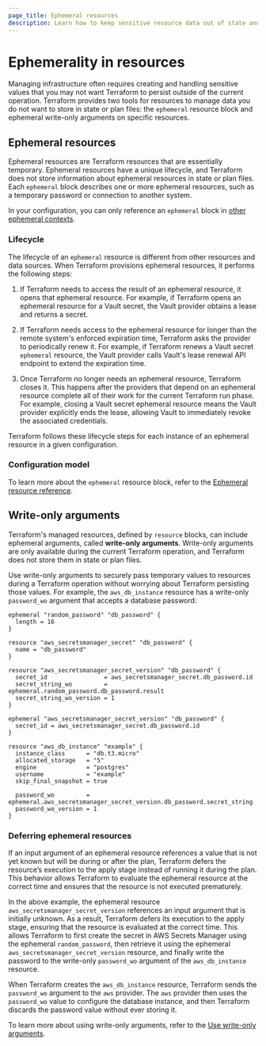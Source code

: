 ```yaml
---
page_title: Ephemeral resources
description: Learn how to keep sensitive resource data out of state and plan files in Terraform with ephemeral resource blocks and write-only arguments.
---
```


# Ephemerality in resources

Managing infrastructure often requires creating and handling sensitive values that you may not want Terraform to persist outside of the current operation. Terraform provides two tools for resources to manage data you do not want to store in state or plan files: the `ephemeral` resource block and ephemeral write-only arguments on specific resources.

## Ephemeral resources

Ephemeral resources are Terraform resources that are essentially temporary. Ephemeral resources have a unique lifecycle, and Terraform does not store information about ephemeral resources in state or plan files. Each `ephemeral` block describes one or more ephemeral resources, such as a temporary password or connection to another system.

In your configuration, you can only reference an `ephemeral` block in [other ephemeral contexts](/terraform/language/resources/ephemeral/reference#reference-ephemeral-resources).

### Lifecycle

The lifecycle of an `ephemeral` resource is different from other resources and data sources. When Terraform provisions ephemeral resources, it performs the following steps:

1. If Terraform needs to access the result of an ephemeral resource, it opens
that ephemeral resource. For example, if Terraform opens an ephemeral resource for a Vault secret, the Vault provider obtains a lease and returns a secret. 

1. If Terraform needs access to the ephemeral resource for longer than the
remote system's enforced expiration time, Terraform asks the provider
to periodically renew it. For example, if Terraform renews a Vault secret `ephemeral` resource, the Vault provider calls Vault's lease renewal API endpoint to extend the expiration time.

1. Once Terraform no longer needs an ephemeral resource, Terraform closes
it. This happens after the providers that depend on an ephemeral resource
complete all of their work for the current Terraform run phase. For example, closing a Vault secret ephemeral resource means the Vault provider explicitly ends the lease, allowing Vault to immediately revoke the associated credentials.

Terraform follows these lifecycle steps for each instance of an ephemeral
resource in a given configuration.

### Configuration model

To learn more about the `ephemeral` resource block, refer to the [Ephemeral resource reference](/terraform/language/resources/ephemeral/reference).

## Write-only arguments

Terraform's managed resources, defined by `resource` blocks, can include ephemeral arguments, called **write-only arguments**. Write-only arguments are only available during the current Terraform operation, and Terraform does not store them in state or plan files.  

Use write-only arguments to securely pass temporary values to resources during a Terraform operation without worrying about Terraform persisting those values. For example, the `aws_db_instance` resource has a write-only `password_wo` argument that accepts a database password:

<CodeBlockConfig highlight="11">

```hcl
ephemeral "random_password" "db_password" {
  length = 16
}

resource "aws_secretsmanager_secret" "db_password" {
  name = "db_password"
}

resource "aws_secretsmanager_secret_version" "db_password" {
  secret_id                = aws_secretsmanager_secret.db_password.id
  secret_string_wo         = ephemeral.random_password.db_password.result
  secret_string_wo_version = 1
}

ephemeral "aws_secretsmanager_secret_version" "db_password" {
  secret_id = aws_secretsmanager_secret.db_password.id
}

resource "aws_db_instance" "example" {
  instance_class      = "db.t3.micro"
  allocated_storage   = "5"
  engine              = "postgres"
  username            = "example"
  skip_final_snapshot = true

  password_wo         = ephemeral.aws_secretsmanager_secret_version.db_password.secret_string
  password_wo_version = 1
}
```

### Deferring ephemeral resources

If an input argument of an ephemeral resource references a value that is not yet known but will be during or after the plan, Terraform defers the resource’s execution to the apply stage instead of running it during the plan. This behavior allows Terraform to evaluate the ephemeral resource at the correct time and ensures that the resource is not executed prematurely.

In the above example, the ephemeral resource `aws_secretsmanager_secret_version` references an input argument that is initially unknown. As a result, Terraform defers its execution to the apply stage, ensuring that the resource is evaluated at the correct time. 
This allows Terraform to first create the secret in AWS Secrets Manager using the ephemeral `random_password`, then retrieve it using the ephemeral `aws_secretsmanager_secret_version` resource, and finally write the password to the write-only `password_wo` argument of the `aws_db_instance` resource.

</CodeBlockConfig>

When Terraform creates the `aws_db_instance` resource, Terraform sends the `password_wo` argument to the `aws` provider. The `aws` provider then uses the `password_wo` value to configure the database instance, and then Terraform discards the password value without ever storing it. 

To learn more about using write-only arguments, refer to the [Use write-only arguments](/terraform/language/resources/ephemeral/write-only).
